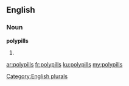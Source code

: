 ==English==

===Noun===
'''polypills'''

# {{plural of|[[polypill]]}}

[[Category:English plurals]]

[[ar:polypills]]
[[fr:polypills]]
[[ku:polypills]]
[[my:polypills]]